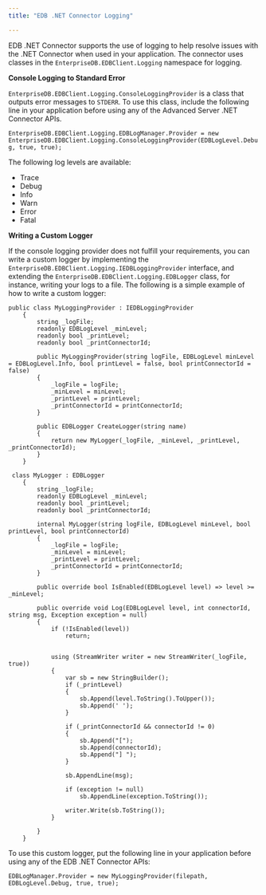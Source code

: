 ```yaml
---
title: "EDB .NET Connector Logging"

---
```


<div id="advanced_server_net_connector_logging" class="registered_link"></div>

EDB .NET Connector supports the use of logging to help resolve issues with the .NET Connector when used in your application. The connector uses classes in the `EnterpriseDB.EDBClient.Logging` namespace for logging.

**Console Logging to Standard Error**

`EnterpriseDB.EDBClient.Logging.ConsoleLoggingProvider` is a class that outputs error messages to `STDERR`. To use this class, include the following line in your application before using any of the Advanced Server .NET Connector APIs.

`EnterpriseDB.EDBClient.Logging.EDBLogManager.Provider = new EnterpriseDB.EDBClient.Logging.ConsoleLoggingProvider(EDBLogLevel.Debug, true, true);`

The following log levels are available:

-   Trace
-   Debug
-   Info
-   Warn
-   Error
-   Fatal

**Writing a Custom Logger**

If the console logging provider does not fulfill your requirements, you can write a custom logger by implementing the `EnterpriseDB.EDBClient.Logging.IEDBLoggingProvider` interface, and extending the `EnterpriseDB.EDBClient.Logging.EDBLogger` class, for instance, writing your logs to a file. The following is a simple example of how to write a custom logger:

```text
public class MyLoggingProvider : IEDBLoggingProvider
    {
        string _logFile;
        readonly EDBLogLevel _minLevel;
        readonly bool _printLevel;
        readonly bool _printConnectorId;

        public MyLoggingProvider(string logFile, EDBLogLevel minLevel = EDBLogLevel.Info, bool printLevel = false, bool printConnectorId = false)
        {
            _logFile = logFile;
            _minLevel = minLevel;
            _printLevel = printLevel;
            _printConnectorId = printConnectorId;
        }

        public EDBLogger CreateLogger(string name)
        {
            return new MyLogger(_logFile, _minLevel, _printLevel, _printConnectorId);
        }
    }

 class MyLogger : EDBLogger
    {
        string _logFile;
        readonly EDBLogLevel _minLevel;
        readonly bool _printLevel;
        readonly bool _printConnectorId;

        internal MyLogger(string logFile, EDBLogLevel minLevel, bool printLevel, bool printConnectorId)
        {
            _logFile = logFile;
            _minLevel = minLevel;
            _printLevel = printLevel;
            _printConnectorId = printConnectorId;
        }

        public override bool IsEnabled(EDBLogLevel level) => level >= _minLevel;

        public override void Log(EDBLogLevel level, int connectorId, string msg, Exception exception = null)
        {
            if (!IsEnabled(level))
                return;


            using (StreamWriter writer = new StreamWriter(_logFile, true))
            {
                var sb = new StringBuilder();
                if (_printLevel)
                {
                    sb.Append(level.ToString().ToUpper());
                    sb.Append(' ');
                }

                if (_printConnectorId && connectorId != 0)
                {
                    sb.Append("[");
                    sb.Append(connectorId);
                    sb.Append("] ");
                }

                sb.AppendLine(msg);

                if (exception != null)
                    sb.AppendLine(exception.ToString());

                writer.Write(sb.ToString());
            }

        }
    }
```

To use this custom logger, put the following line in your application before using any of the EDB .NET Connector APIs:

`EDBLogManager.Provider = new MyLoggingProvider(filepath, EDBLogLevel.Debug, true, true);`

